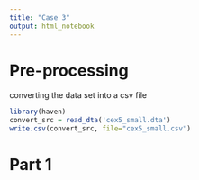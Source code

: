 ```yaml
---
title: "Case 3"
output: html_notebook
---
```


# Pre-processing

converting the data set into a csv file

```r
library(haven)
convert_src = read_dta('cex5_small.dta')
write.csv(convert_src, file="cex5_small.csv")
```

# Part 1